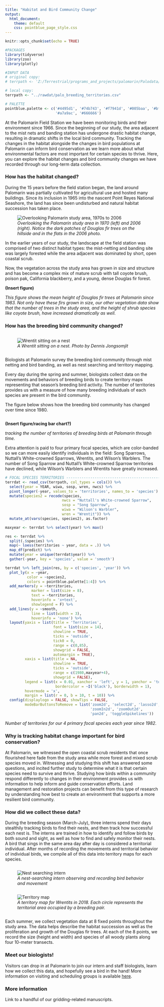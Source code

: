 ```yaml
---
title: "Habitat and Bird Community Change"
output: 
  html_document:
    theme: default
    css: pointblue_page_style.css
---
```


```r
knitr::opts_chunk$set(echo = TRUE)

#PACKAGES
library(tidyverse)
library(zoo)
library(plotly)

#INPUT DATA
# original copy:
# terrpath <- 'Z:/Terrestrial/programs_and_projects/palomarin/Palodata/territories/palo_breeding_territories.csv'

# local copy:
terrpath <- "../rawdat/palo_breeding_territories.csv"

# PALETTE
pointblue.palette <- c('#4495d1', '#74b743', '#f7941d', '#005baa', '#bfd730',
                       '#a7a9ac', '#666666')
```

At the Palomarin Field Station we have been monitoring birds and their environment since 1966. Since the beginning of our study, the area adjacent to the mist nets and banding station has undergone drastic habitat change, resulting in dramatic shifts in the local bird community. Tracking the changes in the habitat alongside the changes in bird populations at Palomarin can inform bird conservation as we learn more about what environmental factors are most important for certain species to thrive. Here, you can explore the habitat changes and bird community changes we have recorded through our long-term data collection.

### How has the habitat changed?
During the 15 years before the field station began, the land around Palomarin was partially cultivated for agricultural use and hosted many buildings. Since its inclusion in 1965 into the nascent Point Reyes National Seashore, the land has since been undisturbed and natural habitat succession has taken place. 

<figure>
![](../images/palo_overview_1970s_2006.jpg "Overlooking Palomarin study area, 1970s to 2006"){#photobar}
<figcaption>
*Overlooking the Palomarin study area in 1970 (left) and 2006 (right). Notice the dark patches of Douglas fir trees on the hillside and in the flats in the 2006 photo.* 
</figcaption>
</figure>

In the earlier years of our study, the landscape at the field station was comprised of two distinct habitat types: the mist-netting and banding site was largely forested while the area adjacent was dominated by short, open coastal scrub.  

Now, the vegetation across the study area has grown in size and structure and has become a complex mix of mature scrub with tall coyote brush, poison pak, California blackberry, and a young, dense Douglas fir forest.

**(Insert figure)**  

*This figure shows the mean height of Douglas fir trees at Palomarin since 1983. Not only have these firs grown in size, our other vegetation data show that the number of trees in the study area, and the height of shrub species like coyote brush, have increased dramatically as well.*


### How has the breeding bird community changed?
<div class="row">  
<div class="column">  
<figure>
![](../images/WREN23_byDennisJongsomjit.JPG "Wrentit sitting on a nest")
<figcaption>
*A Wrentit sitting on a nest. Photo by Dennis Jongsomjit* 
</figcaption>
</figure>
</div>
<div class="column">
Biologists at Palomarin survey the breeding bird community through mist netting and bird banding, as well as nest searching and territory mapping.  

Every day during the spring and summer, biologists collect data on the movements and behaviors of breeding birds to create territory maps representing that season’s breeding bird activity. The number of territories provides us with a measure of how many breeding individuals of each species are present in the bird community. 

The figure below shows how the breeding bird community has changed over time since 1980. 
</div>
</div>


**(Insert figure/racing bar chart?)**

*tracking the number of territories of breeding birds at Palomarin through time.*

Extra attention is paid to four primary focal species, which are color-banded so we can more easily identify individuals in the field: Song Sparrows, Nuttall’s White-crowned Sparrows, Wrentits, and Wilson’s Warblers. The number of Song Sparrow and Nuttall’s White-crowned Sparrow territories have declined, while Wilson’s Warblers and Wrentits have greatly increased.

```r
# FOCAL SPECIES TERRITORIES -----------------------------------------------
terrdat <- read_csv(terrpath, col_types = cols()) %>% 
  select(year = YEAR, wiwa, sosp, wren, nwcs) %>% 
  pivot_longer(-year, values_to = 'territories', names_to = 'species') %>% 
  mutate(species2 = recode(species,
                          nwcs = "Nuttall's White-crowned Sparrow",
                          sosp = "Song Sparrow",
                          wiwa = "Wilson's Warbler",
                          wren = "Wrentit")) %>% 
  mutate_at(vars(species, species2), as.factor)

maxyear <- terrdat %>% select(year) %>% max()

res <- terrdat %>% 
  split(.$species) %>% 
  map(~ loess(territories ~ year, data = .)) %>% 
  map_df(predict) %>% 
  mutate(year = unique(terrdat$year)) %>% 
  gather(-year, key = 'species', value = 'smooth')

terrdat %>% left_join(res, by = c('species', 'year')) %>% 
  plot_ly(x = ~year,
          color = ~species2,
          colors = pointblue.palette[1:4]) %>%
  add_markers(y = ~territories,
            marker = list(size = 8),
            text = ~territories,
            hoverinfo = 'x+text',
            showlegend = F) %>% 
  add_lines(y = ~smooth,
            line = list(width = 3),
            hoverinfo = 'none') %>% 
  layout(yaxis = list(title = 'Territories',
                      font = list(size = 14),
                      showline = TRUE,
                      ticks = 'outside',
                      tick0 = 0,
                      range = c(0,85),
                      showgrid = FALSE,
                      automargin = TRUE),
         xaxis = list(title = NA,
                      showline = TRUE,
                      ticks = 'outside',
                      range = c(1980,maxyear+4),
                      showgrid = FALSE),
         legend = list(x = 0.01, xanchor = 'left', y = 1, yanchor = 'top',
                       bordercolor = ~I('black'), borderwidth = 1),
         hovermode = 'x',
         margin = list(r = 0, b = 10, t = 10)) %>%
  config(displaylogo = FALSE, showTips = FALSE,
         modeBarButtonsToRemove = list('zoom2d', 'select2d', 'lasso2d',
                                       'zoomIn2d', 'zoomOut2d',
                                       'pan2d', 'toggleSpikelines'))

```
<figcaption>
*Number of territories for our 4 primary focal species each year since 1982.*
</figcaption>

### Why is tracking habitat change important for bird conservation?

At Palomarin, we witnessed the open coastal scrub residents that once flourished here fade from the study area while more forest and mixed scrub species moved in. Witnessing and studying this shift has answered some questions, and incited further study to determine what it is that certain species need to survive and thrive. Studying how birds within a community respond differently to changes in their environment provides us with information to help inform and guide conservation efforts. Land management and restoration projects can benefit from this type of research by understanding how best to create an environment that supports a more resilient bird community. 

### How did we collect these data?

During the breeding season (March-July), three interns spend their days stealthily tracking birds to find their nests, and then track how successful each nest is. The interns are trained in how to identify and follow birds by both sound and sight, as well as how to find and safely monitor their nests. A bird that sings in the same area day after day is considered a territorial individual. After months of recording the movements and territorial behavior of individual birds, we compile all of this data into territory maps for each species. 

<div class="row">  
<div class="column">  
<figure>
![](../images/gridding_crop.jpg "Nest searching intern")
<figcaption>
*A nest-searching intern observing and recording bird behavior and movement * 
</figcaption>
</figure>
</div>
<div class="column">
<figure>
![](../images/G2_brood2maps_18_crop.jpg "Territory map")
<figcaption>
*A territory map for Wrentits in 2018. Each circle represents the territorial area occupied by a breeding pair.* 
</figcaption>
</figure>
</div>
</div>

Each summer, we collect vegetation data at 8 fixed points throughout the study area. The data helps describe the habitat succession as well as the proliferation and growth of the Douglas fir trees. At each of the 8 points, we record the size (height and width) and species of all woody plants along four 10-meter transects.


### Meet our biologists!
Visitors can drop in at Palomarin to join our intern and staff biologists, learn how we collect this data, and hopefully see a bird in the hand! More information on visiting and scheduling groups is available [here](https://www.pointblue.org/about-us/contact-visit-us/){target="_blank"}.


### More information

Link to a handful of our gridding-related manuscripts.

